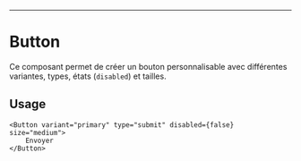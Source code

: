 
<Meta of={ButtonStories} />

---

# Button

Ce composant permet de créer un bouton personnalisable avec différentes variantes, types, états (`disabled`) et tailles.

## Usage

```tsx
<Button variant="primary" type="submit" disabled={false} size="medium">
    Envoyer
</Button>
```

<Controls />
